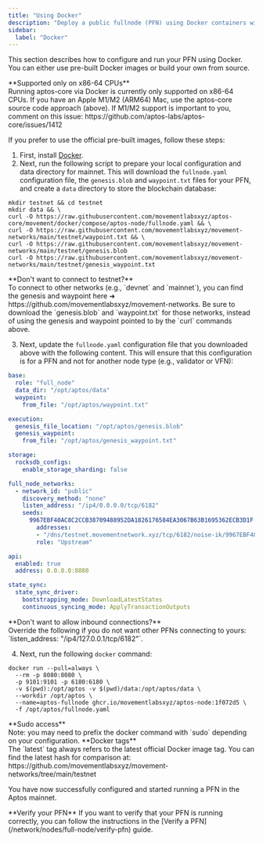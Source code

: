 ```yaml
---
title: "Using Docker"
description: "Deploy a public fullnode (PFN) using Docker containers with automated configuration download and container setup for x86-64 systems."
sidebar:
  label: "Docker"
---
```


This section describes how to configure and run your PFN using Docker. You can either use pre-built Docker images or build your own from source.

<Callout type="warning">
**Supported only on x86-64 CPUs**<br />
Running aptos-core via Docker is currently only supported on x86-64 CPUs. If you have an Apple M1/M2 (ARM64) Mac, use
the aptos-core source code approach (above). If M1/M2 support is important to you, comment on this
issue: https://github.com/aptos-labs/aptos-core/issues/1412
</Callout>

If you prefer to use the official pre-built images, follow these steps:

1. First, install [Docker](https://docs.docker.com/get-docker/).
2. Next, run the following script to prepare your local configuration and data directory for mainnet. This will
   download the `fullnode.yaml` configuration file, the `genesis.blob` and `waypoint.txt` files for your PFN, and
   create a `data` directory to store the blockchain database:

```shellscript filename="Terminal"
mkdir testnet && cd testnet
mkdir data && \
curl -O https://raw.githubusercontent.com/movementlabsxyz/aptos-core/movement/docker/compose/aptos-node/fullnode.yaml && \
curl -O https://raw.githubusercontent.com/movementlabsxyz/movement-networks/main/testnet/waypoint.txt && \
curl -O https://raw.githubusercontent.com/movementlabsxyz/movement-networks/main/testnet/genesis.blob
curl -O https://raw.githubusercontent.com/movementlabsxyz/movement-networks/main/testnet/genesis_waypoint.txt
```

<Callout type="warning">
**Don't want to connect to testnet?**<br />
To connect to other networks (e.g., `devnet` and `mainnet`), you can find the genesis and waypoint here ➜ https://github.com/movementlabsxyz/movement-networks.
Be sure to download the `genesis.blob` and `waypoint.txt` for those networks, instead of using the genesis
and waypoint pointed to by the `curl` commands above.
</Callout>

3. Next, update the `fullnode.yaml` configuration file that you downloaded above with the following content.
   This will ensure that this configuration is for a PFN and not for another node type (e.g., validator or VFN):

```yaml filename="fullnode.yaml"
base:
  role: "full_node"
  data_dir: "/opt/aptos/data"
  waypoint:
    from_file: "/opt/aptos/waypoint.txt"

execution:
  genesis_file_location: "/opt/aptos/genesis.blob"
  genesis_waypoint:
    from_file: "/opt/aptos/genesis_waypoint.txt"

storage:
  rocksdb_configs:
    enable_storage_sharding: false

full_node_networks:
  - network_id: "public"
    discovery_method: "none"
    listen_address: "/ip4/0.0.0.0/tcp/6182"
    seeds:
      9967EBF40AC8C2CCB38709488952DA1826176584EA3067B63B1695362ECB3D1F:
        addresses:
        - "/dns/testnet.movementnetwork.xyz/tcp/6182/noise-ik/9967EBF40AC8C2CCB38709488952DA1826176584EA3067B63B1695362ECB3D1F/handshake/0"
        role: "Upstream"

api:
  enabled: true
  address: 0.0.0.0:8080 

state_sync:
  state_sync_driver:
    bootstrapping_mode: DownloadLatestStates
    continuous_syncing_mode: ApplyTransactionOutputs
```

<Callout type="warning">
**Don't want to allow inbound connections?** <br />
Override the following if you do not want other PFNs connecting to yours: `listen_address: "/ip4/127.0.0.1/tcp/6182"`.
</Callout>

4. Next, run the following `docker` command:

```shellscript filename="Terminal"
docker run --pull=always \
  --rm -p 8080:8080 \
  -p 9101:9101 -p 6180:6180 \
  -v $(pwd):/opt/aptos -v $(pwd)/data:/opt/aptos/data \
  --workdir /opt/aptos \
  --name=aptos-fullnode ghcr.io/movementlabsxyz/aptos-node:1f072d5 \
  -f /opt/aptos/fullnode.yaml
```

<Callout type="warning">
**Sudo access**<br />
Note: you may need to prefix the docker command with `sudo` depending on your configuration.
</Callout>

<Callout type="info">
**Docker tags**<br />
The `latest` tag always refers to the latest official Docker image tag. You can find the latest hash for comparison at:
https://github.com/movementlabsxyz/movement-networks/tree/main/testnet
</Callout>

You have now successfully configured and started running a PFN in the Aptos mainnet.

<Callout type="info">
**Verify your PFN**
If you want to verify that your PFN is running correctly, you can follow the instructions in the [Verify a PFN](/network/nodes/full-node/verify-pfn) guide.
</Callout>